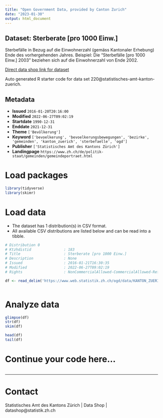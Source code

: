 ```yaml
---
title: "Open Government Data, provided by Canton Zurich"
date: "2023-01-30"
output: html_document
---
```


## Dataset: Sterberate [pro 1000 Einw.]

Sterbefälle in Bezug auf die Einwohnerzahl (gemäss Kantonaler Erhebung) Ende des vorhergehenden Jahres. Beispiel: Die "Sterbefälle [pro 1000 Einw.] 2003" beziehen sich auf die Einwohnerzahl von Ende 2002.

[Direct data shop link for dataset](https://www.zh.ch/de/politik-staat/opendata.zhweb-noredirect.zhweb-cache.html?keywords=ogd#/datasets/220@statistisches-amt-kanton-zuerich)

Auto generated R starter code for data set 220@statistisches-amt-kanton-zuerich.

## Metadata

- **Issued** `2016-01-20T20:16:00`
- **Modified** `2022-06-27T09:02:19`
- **Startdate** `1990-12-31`
- **Enddate** `2021-12-31`
- **Theme** `['Bevölkerung']`
- **Keyword** `['bevoelkerung', 'bevoelkerungsbewegungen', 'bezirke', 'gemeinden', 'kanton_zuerich', 'sterbefaelle', 'ogd']`
- **Publisher** `['Statistisches Amt des Kantons Zürich']`
- **Landingpage** `https://www.zh.ch/de/politik-staat/gemeinden/gemeindeportraet.html`


# Load packages

```r

library(tidyverse)
library(skimr)

```

# Load data

-   The dataset has 1 distribution(s) in CSV format.
-   All available CSV distributions are listed below and can be read into a tibble.

```r

# Distribution 0
# Ktzhdistid               : 183
# Title                    : Sterberate [pro 1000 Einw.]
# Description              : None
# Issued                   : 2016-01-21T16:30:35
# Modified                 : 2022-06-27T09:02:19
# Rights                   : NonCommercialAllowed-CommercialAllowed-ReferenceRequired

df <- read_delim('https://www.web.statistik.zh.ch/ogd/data/KANTON_ZUERICH_102.csv')



```

# Analyze data

```r

glimpse(df)
str(df)
skim(df)

head(df)
tail(df)

```

# Continue your code here...

```r

```

------------------------------------------------------------------------

# Contact

Statistisches Amt des Kantons Zürich | Data Shop | datashop@statistik.zh.ch
